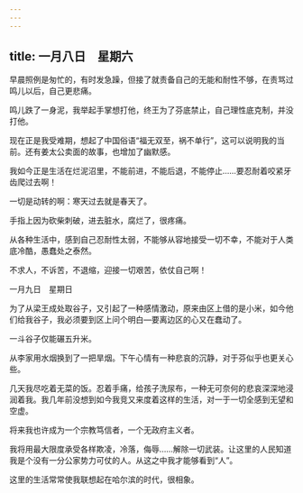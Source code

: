 ```yaml
---
---
---
```

title: 一月八日　星期六
---




早晨照例是匆忙的，有时发急躁，但接了就责备自己的无能和耐性不够，在责骂过鸣儿以后，自己更悲痛。

鸣儿跌了一身泥，我举起手掌想打他，终王为了芬底禁止，自己理性底克制，并没打他。

现在正是我受难期，想起了中国俗语“福无双至，祸不单行”，这可以说明我的当前。还有姜太公卖面的故事，也增加了幽默感。

我如今正是生活在烂泥沼里，不能前进，不能后退，不能停止……要忍耐着咬紧牙齿爬过去啊！

一切是动转的啊：寒天过去就是春天了。

手指上因为砍柴刺破，进去脏水，腐烂了，很疼痛。

从各种生活中，感到自己忍耐性太弱，不能够从容地接受一切不幸，不能对于人类底冷酷，愚蠢处之泰然。

不求人，不诉苦，不退缩，迎接一切艰苦，依仗自己啊！





一月九日　星期日


为了从梁王成处取谷子，又引起了一种感情激动，原来由区上借的是小米，如今他们给我谷子，我必须要到区上问个明白―要离边区的心又在蠢动了。

一斗谷子仅能碾五升米。

从李家用水烟换到了一把旱烟。下午心情有一种悲哀的沉静，对于芬似乎也更关心些。

几天我尽吃着无菜的饭。忍着手痛，给孩子洗尿布，一种无可奈何的悲哀深深地浸润着我。我几年前没想到如今我竞又来度着这样的生活，对一于一切全感到无望和空虚。

将来我也许成为一个宗教笃信者，一个无政府主义者。

我将用最大限度承受各样欺凌，冷落，侮辱……解除一切武装。让这里的人民知道我是个没有一分公家势力可仗的人。从这之中我才能够看到“人”。

这里的生活常常使我联想起在哈尔滨的时代，很相象。